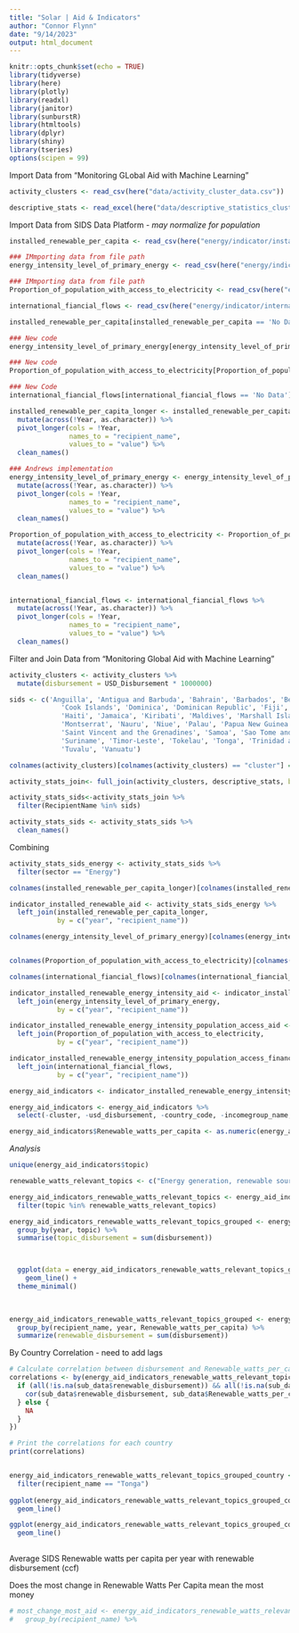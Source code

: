 ```yaml
---
title: "Solar | Aid & Indicators"
author: "Connor Flynn"
date: "9/14/2023"
output: html_document
---
```


```r
knitr::opts_chunk$set(echo = TRUE)
library(tidyverse)
library(here)
library(plotly)
library(readxl)
library(janitor)
library(sunburstR)
library(htmltools)
library(dplyr)
library(shiny)
library(tseries)
options(scipen = 99)
```


Import Data from "Monitoring GLobal Aid with Machine Learning"

```r
activity_clusters <- read_csv(here("data/activity_cluster_data.csv"))
```


```r
descriptive_stats <- read_excel(here("data/descriptive_statistics_clusters.xlsx"))
```

Import Data from SIDS Data Platform - *may normalize for population*

```r
installed_renewable_per_capita <- read_csv(here("energy/indicator/installed_renewable_electricity_generating_capacity_watts_per_capita.csv"), skip = 1)

### IMmporting data from file path
energy_intensity_level_of_primary_energy <- read_csv(here("energy/indicator/energy_intensity_level_of_primary_energy(mejajoules_per_constant_2017_purchasisn_power_parity_GDP).csv"), skip = 1)

### IMmporting data from file path
Proportion_of_population_with_access_to_electricity <- read_csv(here("energy/indicator/Proportion_of_population_with_access_to_electricity_by_urban%.csv"), skip = 1)

international_fiancial_flows <- read_csv(here("energy/indicator/international_financial_flows.csv"), skip = 1)

```




```r
installed_renewable_per_capita[installed_renewable_per_capita == 'No Data'] <- NA

### New code
energy_intensity_level_of_primary_energy[energy_intensity_level_of_primary_energy == 'No Data'] <- NA

### New code
Proportion_of_population_with_access_to_electricity[Proportion_of_population_with_access_to_electricity == 'No Data'] <- NA

### New Code
international_fiancial_flows[international_fiancial_flows == 'No Data'] <- NA

```




```r
installed_renewable_per_capita_longer <- installed_renewable_per_capita %>% 
  mutate(across(!Year, as.character)) %>%
  pivot_longer(cols = !Year,
               names_to = "recipient_name",
               values_to = "value") %>% 
  clean_names()
```

```r
### Andrews implementation
energy_intensity_level_of_primary_energy <- energy_intensity_level_of_primary_energy %>% 
  mutate(across(!Year, as.character)) %>%
  pivot_longer(cols = !Year,
               names_to = "recipient_name",
               values_to = "value") %>% 
  clean_names()

Proportion_of_population_with_access_to_electricity <- Proportion_of_population_with_access_to_electricity %>% 
  mutate(across(!Year, as.character)) %>%
  pivot_longer(cols = !Year,
               names_to = "recipient_name",
               values_to = "value") %>% 
  clean_names()


international_fiancial_flows <- international_fiancial_flows %>% 
  mutate(across(!Year, as.character)) %>%
  pivot_longer(cols = !Year,
               names_to = "recipient_name",
               values_to = "value") %>% 
  clean_names()
```



Filter and Join Data from "Monitoring Global Aid with Machine Learning"




```r
activity_clusters <- activity_clusters %>% 
  mutate(disbursement = USD_Disbursement * 1000000)
```

```r
sids <- c('Anguilla', 'Antigua and Barbuda', 'Bahrain', 'Barbados', 'Belize', 'Cabo Verde', 'Comoros', 
             'Cook Islands', 'Dominica', 'Dominican Republic', 'Fiji', 'Grenada', 'Guinea-Bissau', 'Guyana', 
             'Haiti', 'Jamaica', 'Kiribati', 'Maldives', 'Marshall Islands', 'Mauritius', 'Micronesia', 
             'Montserrat', 'Nauru', 'Niue', 'Palau', 'Papua New Guinea', 'Saint Kitts and Nevis', 'Saint Lucia', 
             'Saint Vincent and the Grenadines', 'Samoa', 'Sao Tome and Principe', 'Seychelles', 'Solomon Islands', 
             'Suriname', 'Timor-Leste', 'Tokelau', 'Tonga', 'Trinidad and Tobago', 'Turks and Caicos Islands', 
             'Tuvalu', 'Vanuatu')
```

```r
colnames(activity_clusters)[colnames(activity_clusters) == "cluster"] ="Cluster"
```

```r
activity_stats_join<- full_join(activity_clusters, descriptive_stats, by='Cluster')
```

```r
activity_stats_sids<-activity_stats_join %>%
  filter(RecipientName %in% sids)
```

```r
activity_stats_sids <- activity_stats_sids %>% 
  clean_names()
```


Combining
```r
activity_stats_sids_energy <- activity_stats_sids %>% 
  filter(sector == "Energy")
```


```r
colnames(installed_renewable_per_capita_longer)[colnames(installed_renewable_per_capita_longer) == "value"] ="Renewable_watts_per_capita"
```


```r
indicator_installed_renewable_aid <- activity_stats_sids_energy %>%
  left_join(installed_renewable_per_capita_longer, 
            by = c("year", "recipient_name"))
```




```r
colnames(energy_intensity_level_of_primary_energy)[colnames(energy_intensity_level_of_primary_energy) == "value"] ="Energy_intensity_level_of_primary_energy_mj_per_gdp"


colnames(Proportion_of_population_with_access_to_electricity)[colnames(Proportion_of_population_with_access_to_electricity) == "value"] ="Proportion_of_population_with_access_to_electricity"

colnames(international_fiancial_flows)[colnames(international_fiancial_flows) == "value"] ="international_financial_flow"
```

```r
indicator_installed_renewable_energy_intensity_aid <- indicator_installed_renewable_aid %>%
  left_join(energy_intensity_level_of_primary_energy, 
            by = c("year", "recipient_name"))
```

```r

indicator_installed_renewable_energy_intensity_population_access_aid <- indicator_installed_renewable_energy_intensity_aid %>%
  left_join(Proportion_of_population_with_access_to_electricity, 
            by = c("year", "recipient_name"))
```

```r

indicator_installed_renewable_energy_intensity_population_access_financial_flows_aid <- indicator_installed_renewable_energy_intensity_population_access_aid %>%
  left_join(international_fiancial_flows, 
            by = c("year", "recipient_name"))
```


```r
energy_aid_indicators <- indicator_installed_renewable_energy_intensity_population_access_financial_flows_aid
```


```r
energy_aid_indicators <- energy_aid_indicators %>% 
  select(-cluster, -usd_disbursement, -country_code, -incomegroup_name, -matching_purpose_code, -purpose_code, -count_activities)
```


```r
energy_aid_indicators$Renewable_watts_per_capita <- as.numeric(energy_aid_indicators$Renewable_watts_per_capita)
```


*Analysis*

```r
unique(energy_aid_indicators$topic)
```
```r
renewable_watts_relevant_topics <- c("Energy generation, renewable sources - multiple technologies", "Hydro-electric power plants", "Natural gas-fired electric power plants", "Solar energy", "Geothermal energy", "Marine energy", "Wind energy", "Biofuel-fired power plants")
```



```r
energy_aid_indicators_renewable_watts_relevant_topics <- energy_aid_indicators %>% 
  filter(topic %in% renewable_watts_relevant_topics)
```

```r
energy_aid_indicators_renewable_watts_relevant_topics_grouped <- energy_aid_indicators_renewable_watts_relevant_topics %>% 
  group_by(year, topic) %>% 
  summarise(topic_disbursement = sum(disbursement)) 



  ggplot(data = energy_aid_indicators_renewable_watts_relevant_topics_grouped, aes(x = year, y = topic_disbursement, color = topic)) +
    geom_line() +
  theme_minimal()
  
              
```

```r
energy_aid_indicators_renewable_watts_relevant_topics_grouped <- energy_aid_indicators_renewable_watts_relevant_topics %>% 
  group_by(recipient_name, year, Renewable_watts_per_capita) %>% 
  summarize(renewable_disbursement = sum(disbursement))
```



By Country Correlation - need to add lags
```r


# Calculate correlation between disbursement and Renewable_watts_per_capita for each country
correlations <- by(energy_aid_indicators_renewable_watts_relevant_topics_grouped, energy_aid_indicators_renewable_watts_relevant_topics_grouped$recipient_name, function(sub_data) {
  if (all(!is.na(sub_data$renewable_disbursement)) && all(!is.na(sub_data$Renewable_watts_per_capita))) {
    cor(sub_data$renewable_disbursement, sub_data$Renewable_watts_per_capita)
  } else {
    NA
  }
})

# Print the correlations for each country
print(correlations)



```
```r
energy_aid_indicators_renewable_watts_relevant_topics_grouped_country <- energy_aid_indicators_renewable_watts_relevant_topics_grouped %>% 
  filter(recipient_name == "Tonga")  
  
ggplot(energy_aid_indicators_renewable_watts_relevant_topics_grouped_country, aes(x = year, y = renewable_disbursement)) +
  geom_line()

ggplot(energy_aid_indicators_renewable_watts_relevant_topics_grouped_country, aes(x = year, y = Renewable_watts_per_capita)) +
  geom_line()
  
```


Average SIDS Renewable watts per capita per year with renewable disbursement (ccf)


Does the most change in Renewable Watts Per Capita mean the most money

```r
# most_change_most_aid <- energy_aid_indicators_renewable_watts_relevant_topics_grouped_country %>% 
#   group_by(recipient_name) %>% 
  
```



